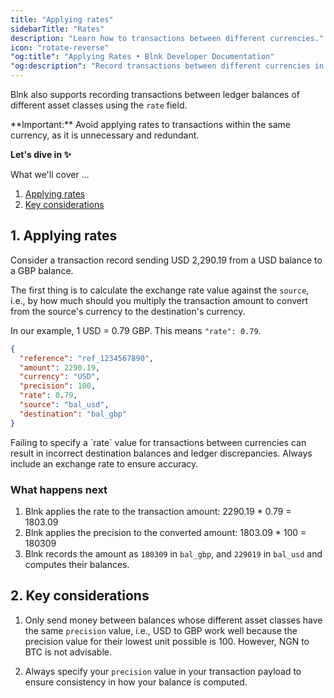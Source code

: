 ```yaml
---
title: "Applying rates"
sidebarTitle: "Rates"
description: "Learn how to transactions between different currencies."
icon: "rotate-reverse"
"og:title": "Applying Rates • Blnk Developer Documentation"
"og:description": "Record transactions between different currencies in your Blnk Ledger."
---
```



Blnk also supports recording transactions between ledger balances of different asset classes using the `rate` field. 

<Warning>
    **Important:** Avoid applying rates to transactions within the same currency, as it is unnecessary and redundant.
</Warning>

**Let's dive in ✨**

What we'll cover …

1. [Applying rates](#1-applying-rates)
2. [Key considerations](#2-key-considerations)

## 1. Applying rates

Consider a transaction record sending USD 2,290.19 from a USD balance to a GBP balance. 

The first thing is to calculate the exchange rate value against the `source`, i.e., by how much should you multiply the transaction amount to convert from the source's currency to the destination's currency.

In our example, 1 USD = 0.79 GBP. This means `"rate": 0.79`.

```json Request {6-8}
{
  "reference": "ref_1234567890",
  "amount": 2290.19,
  "currency": "USD",
  "precision": 100,
  "rate": 0.79,
  "source": "bal_usd",
  "destination": "bal_gbp"
}
```

<Warning>
  Failing to specify a `rate` value for transactions between currencies can result in incorrect destination balances and ledger discrepancies. Always include an exchange rate to ensure accuracy.
</Warning>

### What happens next

1. Blnk applies the rate to the transaction amount: 2290.19 * 0.79 = 1803.09
2. Blnk applies the precision to the converted amount: 1803.09 * 100 = 180309
3. Blnk records the amount as `180309` in `bal_gbp`, and `229019` in `bal_usd` and computes their balances.

## 2. Key considerations

1. Only send money between balances whose different asset classes have the same `precision` value, i.e., USD to GBP work well because the precision value for their lowest unit possible is 100. However, NGN to BTC is not advisable.

2. Always specify your `precision` value in your transaction payload to ensure consistency in how your balance is computed.

<NeedHelp />